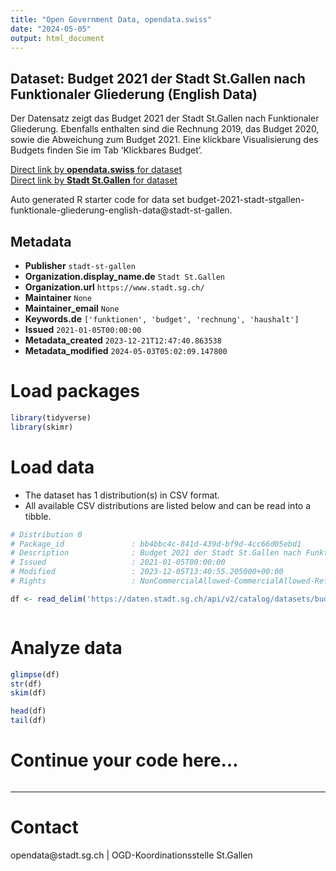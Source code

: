 ```yaml
---
title: "Open Government Data, opendata.swiss"
date: "2024-05-05"
output: html_document
---
```


## Dataset: Budget 2021 der Stadt St.Gallen nach Funktionaler Gliederung (English Data)

Der Datensatz zeigt das Budget 2021 der Stadt St.Gallen nach Funktionaler Gliederung. Ebenfalls enthalten sind die Rechnung 2019, das Budget 2020, sowie die Abweichung zum Budget 2021. Eine klickbare Visualisierung des Budgets finden Sie im Tab 'Klickbares Budget'.

[Direct link by **opendata.swiss** for dataset](https://opendata.swiss/de/dataset/budget-2021-der-stadt-st-gallen-nach-funktionaler-gliederung-english-data)<br>
[Direct link by **Stadt St.Gallen** for dataset](https://daten.stadt.sg.ch/explore/dataset/budget-2021-stadt-stgallen-funktionale-gliederung-english-data/)

Auto generated R starter code for data set budget-2021-stadt-stgallen-funktionale-gliederung-english-data@stadt-st-gallen.

## Metadata

- **Publisher** `stadt-st-gallen`
- **Organization.display_name.de** `Stadt St.Gallen`
- **Organization.url** `https://www.stadt.sg.ch/`
- **Maintainer** `None`
- **Maintainer_email** `None`
- **Keywords.de** `['funktionen', 'budget', 'rechnung', 'haushalt']`
- **Issued** `2021-01-05T00:00:00`
- **Metadata_created** `2023-12-21T12:47:40.863538`
- **Metadata_modified** `2024-05-03T05:02:09.147800`


# Load packages

```r

library(tidyverse)
library(skimr)

```

# Load data

-   The dataset has 1 distribution(s) in CSV format.
-   All available CSV distributions are listed below and can be read into a tibble.

```r

# Distribution 0
# Package_id               : bb4bbc4c-841d-439d-bf9d-4cc66d05ebd1
# Description              : Budget 2021 der Stadt St.Gallen nach Funktionaler Gliederung (English Data) (csv)
# Issued                   : 2021-01-05T00:00:00
# Modified                 : 2023-12-05T13:40:55.205000+00:00
# Rights                   : NonCommercialAllowed-CommercialAllowed-ReferenceRequired

df <- read_delim('https://daten.stadt.sg.ch/api/v2/catalog/datasets/budget-2021-stadt-stgallen-funktionale-gliederung-english-data/exports/csv')



```

# Analyze data

```r

glimpse(df)
str(df)
skim(df)

head(df)
tail(df)

```

# Continue your code here...

```r

```

------------------------------------------------------------------------

# Contact

opendata@stadt.sg.ch | OGD-Koordinationsstelle St.Gallen

